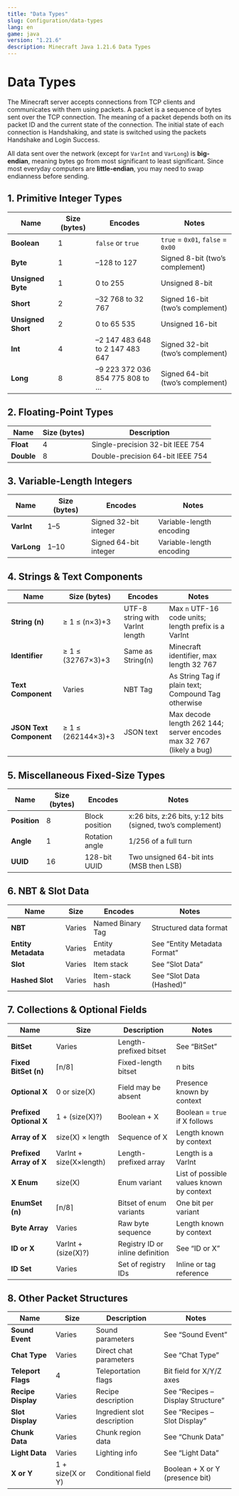 ```yaml
---
title: "Data Types"
slug: Configuration/data-types
lang: en
game: java
version: "1.21.6"
description: Minecraft Java 1.21.6 Data Types
---
```


# Data Types

The Minecraft server accepts connections from TCP clients and communicates with them using packets. A packet is a sequence of bytes sent over the TCP connection. The meaning of a packet depends both on its packet ID and the current state of the connection. The initial state of each connection is Handshaking, and state is switched using the packets Handshake and Login Success.

All data sent over the network (except for `VarInt` and `VarLong`) is **big-endian**, meaning bytes go from most significant to least significant. Since most everyday computers are **little-endian**, you may need to swap endianness before sending.

## 1. Primitive Integer Types

| Name               | Size (bytes) | Encodes                         | Notes                             |
| ------------------ | ------------ | ------------------------------- | --------------------------------- |
| **Boolean**        | 1            | `false` or `true`               | `true` = `0x01`, `false` = `0x00` |
| **Byte**           | 1            | –128 to 127                     | Signed 8-bit (two’s complement)   |
| **Unsigned Byte**  | 1            | 0 to 255                        | Unsigned 8-bit                    |
| **Short**          | 2            | –32 768 to 32 767               | Signed 16-bit (two’s complement)  |
| **Unsigned Short** | 2            | 0 to 65 535                     | Unsigned 16-bit                   |
| **Int**            | 4            | –2 147 483 648 to 2 147 483 647 | Signed 32-bit (two’s complement)  |
| **Long**           | 8            | –9 223 372 036 854 775 808 to … | Signed 64-bit (two’s complement)  |

## 2. Floating-Point Types

| Name       | Size (bytes) | Description                      |
| ---------- | ------------ | -------------------------------- |
| **Float**  | 4            | Single-precision 32-bit IEEE 754 |
| **Double** | 8            | Double-precision 64-bit IEEE 754 |

## 3. Variable-Length Integers

| Name        | Size (bytes) | Encodes               | Notes                    |
| ----------- | ------------ | --------------------- | ------------------------ |
| **VarInt**  | 1–5          | Signed 32-bit integer | Variable-length encoding |
| **VarLong** | 1–10         | Signed 64-bit integer | Variable-length encoding |

## 4. Strings & Text Components

| Name                    | Size (bytes)       | Encodes                         | Notes                                                               |
| ----------------------- | ------------------ | ------------------------------- | ------------------------------------------------------------------- |
| **String (n)**          | ≥ 1 ≤ (n×3)+3      | UTF-8 string with VarInt length | Max `n` UTF-16 code units; length prefix is a VarInt                |
| **Identifier**          | ≥ 1 ≤ (32767×3)+3  | Same as String(n)               | Minecraft identifier, max length 32 767                             |
| **Text Component**      | Varies             | NBT Tag                         | As String Tag if plain text; Compound Tag otherwise                 |
| **JSON Text Component** | ≥ 1 ≤ (262144×3)+3 | JSON text                       | Max decode length 262 144; server encodes max 32 767 (likely a bug) |

## 5. Miscellaneous Fixed-Size Types

| Name         | Size (bytes) | Encodes        | Notes                                                      |
| ------------ | ------------ | -------------- | ---------------------------------------------------------- |
| **Position** | 8            | Block position | x:26 bits, z:26 bits, y:12 bits (signed, two’s complement) |
| **Angle**    | 1            | Rotation angle | 1/256 of a full turn                                       |
| **UUID**     | 16           | 128-bit UUID   | Two unsigned 64-bit ints (MSB then LSB)                    |

## 6. NBT & Slot Data

| Name                | Size   | Encodes          | Notes                        |
| ------------------- | ------ | ---------------- | ---------------------------- |
| **NBT**             | Varies | Named Binary Tag | Structured data format       |
| **Entity Metadata** | Varies | Entity metadata  | See “Entity Metadata Format” |
| **Slot**            | Varies | Item stack       | See “Slot Data”              |
| **Hashed Slot**     | Varies | Item-stack hash  | See “Slot Data (Hashed)”     |

## 7. Collections & Optional Fields

| Name                    | Size                    | Description                      | Notes                                    |
| ----------------------- | ----------------------- | -------------------------------- | ---------------------------------------- |
| **BitSet**              | Varies                  | Length-prefixed bitset           | See “BitSet”                             |
| **Fixed BitSet (n)**    | ⌈n/8⌉                   | Fixed-length bitset              | n bits                                   |
| **Optional X**          | 0 or size(X)            | Field may be absent              | Presence known by context                |
| **Prefixed Optional X** | 1 + (size(X)?)          | Boolean + X                      | Boolean = `true` if X follows            |
| **Array of X**          | size(X) × length        | Sequence of X                    | Length known by context                  |
| **Prefixed Array of X** | VarInt + size(X×length) | Length-prefixed array            | Length is a VarInt                       |
| **X Enum**              | size(X)                 | Enum variant                     | List of possible values known by context |
| **EnumSet (n)**         | ⌈n/8⌉                   | Bitset of enum variants          | One bit per variant                      |
| **Byte Array**          | Varies                  | Raw byte sequence                | Length known by context                  |
| **ID or X**             | VarInt + (size(X)?)     | Registry ID or inline definition | See “ID or X”                            |
| **ID Set**              | Varies                  | Set of registry IDs              | Inline or tag reference                  |

## 8. Other Packet Structures

| Name               | Size             | Description                 | Notes                             |
| ------------------ | ---------------- | --------------------------- | --------------------------------- |
| **Sound Event**    | Varies           | Sound parameters            | See “Sound Event”                 |
| **Chat Type**      | Varies           | Direct chat parameters      | See “Chat Type”                   |
| **Teleport Flags** | 4                | Teleportation flags         | Bit field for X/Y/Z axes          |
| **Recipe Display** | Varies           | Recipe description          | See “Recipes – Display Structure” |
| **Slot Display**   | Varies           | Ingredient slot description | See “Recipes – Slot Display”      |
| **Chunk Data**     | Varies           | Chunk region data           | See “Chunk Data”                  |
| **Light Data**     | Varies           | Lighting info               | See “Light Data”                  |
| **X or Y**         | 1 + size(X or Y) | Conditional field           | Boolean + X or Y (presence bit)   |
